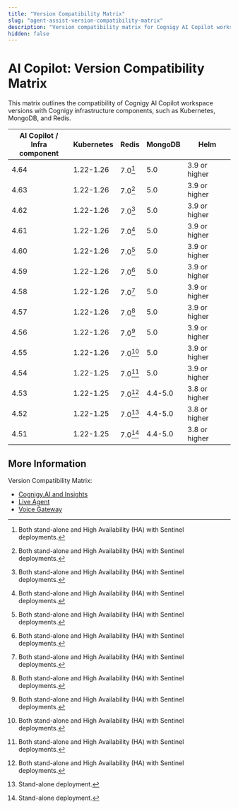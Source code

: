 ```yaml
---
title: "Version Compatibility Matrix"
slug: "agent-assist-version-compatibility-matrix"
description: "Version compatibility matrix for Cognigy AI Copilot workspace and Infrastructure Components provides valuable insights and ensures seamless integration and upgrades for optimal performance."
hidden: false
---
```




# AI Copilot: Version Compatibility Matrix

<installationNote />

This matrix outlines the compatibility of Cognigy AI Copilot workspace versions with Cognigy infrastructure components,
such as Kubernetes, MongoDB, and Redis.

<onPremCompatibilityMatrixNote />

| AI Copilot /<br /> Infra component | Kubernetes | Redis    | MongoDB | Helm          |
|----------------------------------|------------|----------|---------|---------------|
| 4.64                             | 1.22-1.26  | 7.0[^**] | 5.0     | 3.9 or higher |
| 4.63                             | 1.22-1.26  | 7.0[^**] | 5.0     | 3.9 or higher |
| 4.62                             | 1.22-1.26  | 7.0[^**] | 5.0     | 3.9 or higher |
| 4.61                             | 1.22-1.26  | 7.0[^**] | 5.0     | 3.9 or higher |
| 4.60                             | 1.22-1.26  | 7.0[^**] | 5.0     | 3.9 or higher |
| 4.59                             | 1.22-1.26  | 7.0[^**] | 5.0     | 3.9 or higher |
| 4.58                             | 1.22-1.26  | 7.0[^**] | 5.0     | 3.9 or higher |
| 4.57                             | 1.22-1.26  | 7.0[^**] | 5.0     | 3.9 or higher |
| 4.56                             | 1.22-1.26  | 7.0[^**] | 5.0     | 3.9 or higher |
| 4.55                             | 1.22-1.26  | 7.0[^**] | 5.0     | 3.9 or higher |
| 4.54                             | 1.22-1.25  | 7.0[^**] | 5.0     | 3.9 or higher |
| 4.53                             | 1.22-1.25  | 7.0[^**] | 4.4-5.0 | 3.8 or higher |
| 4.52                             | 1.22-1.25  | 7.0[^*]  | 4.4-5.0 | 3.8 or higher |
| 4.51                             | 1.22-1.25  | 7.0[^*]  | 4.4-5.0 | 3.8 or higher |

[^*]: Stand-alone deployment.

[^**]: Both stand-alone and High Availability (HA) with Sentinel deployments.

## More Information

Version Compatibility Matrix:

- [Cognigy.AI and Insights](../../ai/installation/version-compatibility-matrix.mdx)
- [Live Agent](../../live-agent/installation/deployment/version-compatibility-matrix.mdx)
- [Voice Gateway](../../voice-gateway/installation/version-compatibility-matrix.mdx)